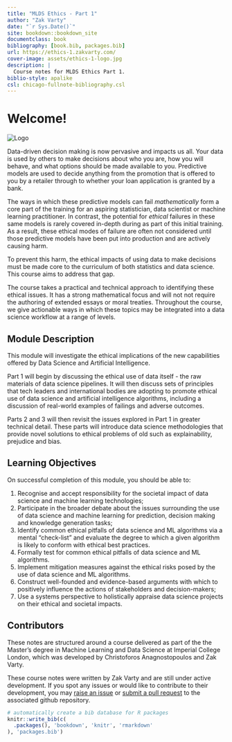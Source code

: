 ```yaml
---
title: "MLDS Ethics - Part 1"
author: "Zak Varty"
date: "`r Sys.Date()`"
site: bookdown::bookdown_site
documentclass: book
bibliography: [book.bib, packages.bib]
url: https://ethics-1.zakvarty.com/
cover-image: assets/ethics-1-logo.jpg
description: |
  Course notes for MLDS Ethics Part 1.
biblio-style: apalike
csl: chicago-fullnote-bibliography.csl
---
```


# Welcome! {.unnumbered}

::: small_right
<img src="assets/ethics-1-logo.jpg" alt="Logo"/>
:::

Data-driven decision making is now pervasive and impacts us all. Your data is used by others to make decisions about who you are, how you will behave, and what options should be made available to you. Predictive models are used to decide anything from the promotion that is offered to you by a retailer through to whether your loan application is granted by a bank.

The ways in which these predictive models can fail *mathematically* form a core part of the training for an aspiring statistician, data scientist or machine learning practitioner. In contrast, the potential for *ethical* failures in these same models is rarely covered in-depth during as part of this initial training. As a result, these ethical modes of failure are often not considered until those predictive models have been put into production and are actively causing harm.

To prevent this harm, the ethical impacts of using data to make decisions must be made core to the curriculum of both statistics and data science. This course aims to address that gap.

The course takes a practical and technical approach to identifying these ethical issues. It has a strong mathematical focus and will not not require the authoring of extended essays or moral treaties. Throughout the course, we give actionable ways in which these topics may be integrated into a data science workflow at a range of levels.

## Module Description {.unnumbered}

This module will investigate the ethical implications of the new capabilities offered by Data Science and Artificial Intelligence.

Part 1 will begin by discussing the ethical use of data itself - the raw materials of data science pipelines. It will then discuss sets of principles that tech leaders and international bodies are adopting to promote ethical use of data science and artificial intelligence algorithms, including a discussion of real-world examples of failings and adverse outcomes.

Parts 2 and 3 will then revisit the issues explored in Part 1 in greater technical detail. These parts will introduce data science methodologies that provide novel solutions to ethical problems of old such as explainability, prejudice and bias.

## Learning Objectives {.unnumbered}

On successful completion of this module, you should be able to:

1.  Recognise and accept responsibility for the societal impact of data science and machine learning technologies;
2.  Participate in the broader debate about the issues surrounding the use of data science and machine learning for prediction, decision making and knowledge generation tasks;
3.  Identify common ethical pitfalls of data science and ML algorithms via a mental "check-list" and evaluate the degree to which a given algorithm is likely to conform with ethical best practices.
4.  Formally test for common ethical pitfalls of data science and ML algorithms.
5.  Implement mitigation measures against the ethical risks posed by the use of data science and ML algorithms.
6.  Construct well-founded and evidence-based arguments with which to positively influence the actions of stakeholders and decision-makers;
7.  Use a systems perspective to holistically appraise data science projects on their ethical and societal impacts.

## Contributors {.unnumbered}

These notes are structured around a course delivered as part of the the Master's degree in Machine Learning and Data Science at Imperial College London, which was developed by Christoforos Anagnostopoulos and Zak Varty.

These course notes were written by Zak Varty and are still under active development. If you spot any issues or would like to contribute to their development, you may [raise an issue](https://github.com/zakvarty/ethics-1/issues "Github: Ethics 1 Issues") or [submit a pull request](https://github.com/zakvarty/ethics-1/pulls "Github: Ethics 1 - Pull Request") to the associated github repository.

```r
# automatically create a bib database for R packages
knitr::write_bib(c(
  .packages(), 'bookdown', 'knitr', 'rmarkdown'
), 'packages.bib')
```
